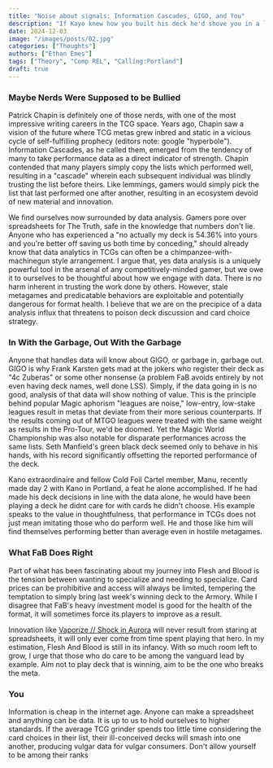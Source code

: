 ```yaml
---
title: "Noise about signals: Information Cascades, GIGO, and You"
description: "If Kayo knew how you built his deck he'd shove you in a locker"
date: 2024-12-03
image: "/images/posts/02.jpg"
categories: ["Thoughts"]
authors: ["Ethan Emes"]
tags: ["Theory", "Comp REL", "Calling:Portland"]
draft: true
---
```


### Maybe Nerds Were Supposed to be Bullied

Patrick Chapin is definitely one of those nerds, with one of the most impressive writing careers in the TCG space. Years ago, Chapin saw a vision of the future where TCG metas grew inbred and static in a vicious cycle of self-fulfilling prophecy (editors note: google "hyperbole"). Information Cascades, as he called them, emerged from the tendency of many to take performance data as a direct indicator of strength. Chapin contended that many players simply copy the lists which performed well, resulting in a "cascade" wherein each subsequent individual was blindly trusting the list before theirs. Like lemmings, gamers would simply pick the list that last performed one after another, resulting in an ecosystem devoid of new material and innovation. 

We find ourselves now surrounded by data analysis. Gamers pore over spreadsheets for The Truth, safe in the knowledge that numbers don't lie. Anyone who has experienced a "no actually my deck is 54.36% into yours and you're better off saving us both time by conceding," should already know that data analytics in TCGs can often be a chimpanzee-with-machinegun style arrangement. I argue that, yes data analysis is a uniquely powerful tool in the arsenal of any competitively-minded gamer, but we owe it to ourselves to be thoughtful about how we engage with data. There is no harm inherent in trusting the work done by others. However, stale metagames and predicatable behaviors are exploitable and potentially dangerous for format health. I believe that we are on the precipice of a data analysis influx that threatens to poison deck discussion and card choice strategy. 

### In With the Garbage, Out With the Garbage 

Anyone that handles data will know about GIGO, or garbage in, garbage out. GIGO is why Frank Karsten gets mad at the jokers who register their deck as "4c Zuberas" or some other nonsense (a problem FaB avoids entirely by not even having deck names, well done LSS). Simply, if the data going in is no good, analysis of that data will show nothing of value. This is the principle behind popular Magic aphorism "leagues are noise," low-entry, low-stake leagues result in metas that deviate from their more serious counterparts. If the results coming out of MTGO leagues were treated with the same weight as results in the Pro-Tour, we'd be doomed. Yet the Magic World Championship was also notable for disparate performances across the same lists. Seth Manfield's green black deck seemed only to behave in his hands, with his record significantly offsetting the reported performance of the deck.

Kano extraordinaire and fellow Cold Foil Cartel member, Manu, recently made day 2 with Kano in Portland, a feat he alone accomplished. If he had made his deck decisions in line with the data alone, he would have been playing a deck he didnt care for with cards he didn't choose. His example speaks to the value in thoughtfulness, that performance in TCGs does not just mean imitating those who do perform well. He and those like him will find themselves performing better than average even in hostile metagames. 

### What FaB Does Right

Part of what has been fascinating about my journey into Flesh and Blood is the tension between wanting to specialize and needing to specialize. Card prices can be prohibitive and access will always be limited, tempering the temptation to simply bring last week's winning deck to the Armory. While I disagree that FaB's heavy investment model is good for the health of the format, it will sometimes force its players to improve as a result. 

Innovation like [Vaporize // Shock in Aurora](https://overpit.ch/tournament_report-aurora) will never result from staring at spreadsheets, it will only ever come from time spent playing that hero. In my estimation, Flesh And Blood is still in its infancy. With so much room left to grow, I urge that those who do care to be among the vanguard lead by example. Aim not to play deck that is winning, aim to be the one who breaks the meta. 

### You

Information is cheap in the internet age. Anyone can make a spreadsheet and anything can be data. It is up to us to hold ourselves to higher standards. If the average TCG grinder spends too little time considering the card choices in their list, their ill-conceived decks will smash into one another, producing vulgar data for vulgar consumers. Don't allow yourself to be among their ranks
